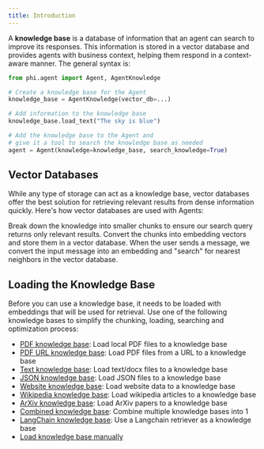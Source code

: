 ```yaml
---
title: Introduction
---
```


A **knowledge base** is a database of information that an agent can search to improve its responses. This information is stored in a vector database and provides agents with business context, helping them respond in a context-aware manner. The general syntax is:

```python
from phi.agent import Agent, AgentKnowledge

# Create a knowledge base for the Agent
knowledge_base = AgentKnowledge(vector_db=...)

# Add information to the knowledge base
knowledge_base.load_text("The sky is blue")

# Add the knowledge base to the Agent and
# give it a tool to search the knowledge base as needed
agent = Agent(knowledge=knowledge_base, search_knowledge=True)
```

## Vector Databases

While any type of storage can act as a knowledge base, vector databases offer the best solution for retrieving relevant results from dense information quickly. Here's how vector databases are used with Agents:

<Steps>
  <Step title="Chunk the information">
    Break down the knowledge into smaller chunks to ensure our search query returns only relevant results.
  </Step>
  <Step title="Load the knowledge base">
    Convert the chunks into embedding vectors and store them in a vector database.
  </Step>
  <Step title="Search the knowledge base">
    When the user sends a message, we convert the input message into an embedding and "search" for nearest neighbors in the vector database.
  </Step>
</Steps>

## Loading the Knowledge Base

Before you can use a knowledge base, it needs to be loaded with embeddings that will be used for retrieval. Use one of the following knowledge bases to simplify the chunking, loading, searching and optimization process:

- [PDF knowledge base](/knowledge/pdf): Load local PDF files to a knowledge base
- [PDF URL knowledge base](/knowledge/pdf-url): Load PDF files from a URL to a knowledge base
- [Text knowledge base](/knowledge/text): Load text/docx files to a knowledge base
- [JSON knowledge base](/knowledge/json): Load JSON files to a knowledge base
- [Website knowledge base](/knowledge/website): Load website data to a knowledge base
- [Wikipedia knowledge base](/knowledge/wikipedia): Load wikipedia articles to a knowledge base
- [ArXiv knowledge base](/knowledge/arxiv): Load ArXiv papers to a knowledge base
- [Combined knowledge base](/knowledge/combined): Combine multiple knowledge bases into 1
- [LangChain knowledge base](/knowledge/langchain): Use a Langchain retriever as a knowledge base
- [Load knowledge base manually](/knowledge/manual)
